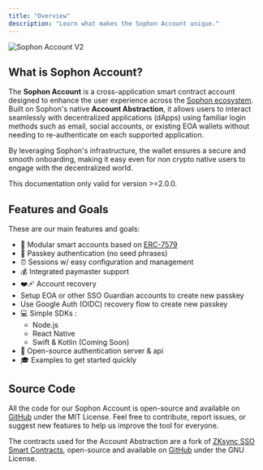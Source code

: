 ```yaml
---
title: "Overview"
description: "Learn what makes the Sophon Account unique."
---
```


![Sophon Account V2](/images/account/sophon-account-v2.png)

## What is Sophon Account?

The **Sophon Account** is a cross-application smart contract account designed to enhance the user experience across the [Sophon ecosystem](/build/partners/overview). Built on Sophon's native **Account Abstraction**, it allows users to interact seamlessly with decentralized applications (dApps) using familiar login methods such as email, social accounts, or existing EOA wallets without needing to re-authenticate on each supported application.

By leveraging Sophon's infrastructure, the wallet ensures a secure and smooth onboarding, making it easy even for non crypto native users to engage with the decentralized world.

<Warning>This documentation only valid for version >=2.0.0.</Warning>

## Features and Goals

These are our main features and goals:

- 🧩 Modular smart accounts based on [ERC-7579](https://eips.ethereum.org/EIPS/eip-7579#modules)
- 🔑 Passkey authentication (no seed phrases)
- ⏰ Sessions w/ easy configuration and management
- 💰 Integrated paymaster support
- ❤️‍🩹 Account recovery
- Setup EOA or other SSO Guardian accounts to create new passkey
- Use Google Auth (OIDC) recovery flow to create new passkey
- 💻 Simple SDKs :
  - Node.js
  - React Native
  - Swift & Kotlin (Coming Soon)
- 🤝 Open-source authentication server & api
- 🎓 Examples to get started quickly

## Source Code

All the code for our Sophon Account is open-source and available on [GitHub](https://github.com/sophon-org/sophon-account-sso) under the MIT License. Feel free to contribute, report issues, or suggest new features to help us improve the tool for everyone.

The contracts used for the Account Abstraction are a fork of [ZKsync SSO Smart Contracts](https://github.com/matter-labs/zksync-sso-clave-contracts), open-source and available on [GitHub](https://github.com/sophon-org/zksync-sso-clave-contracts) under the GNU License.
